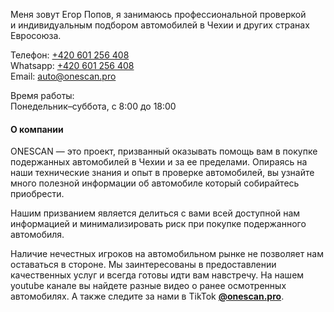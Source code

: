 Меня зовут Егор Попов, я занимаюсь профессиональной проверкой и индивидуальным подбором автомобилей в Чехии и других странах Евросоюза.

Телефон: [+420 601 256 408](tel:+420601256408)  
Whatsapp: [+420 601 256 408](https://wa.me/420601256408)  
Email: [auto@onescan.pro](mailto:auto@onescan.pro)

Время работы:  
Понедельник–суббота, с 8:00 до 18:00

#### О компании
ONESCAN — это проект, призванный оказывать помощь вам в покупке подержанных автомобилей в Чехии и за ее пределами. Опираясь на наши технические знания и опыт в проверке автомобилей, вы узнайте много полезной информации об автомобиле который собирайтесь приобрести.

Нашим призванием является делиться с вами всей доступной нам информацией и минимализировать риск при покупке подержанного автомобиля.

Наличие нечестных игроков на автомобильном рынке не позволяет нам оставаться в стороне. Мы заинтересованы в предоставлении качественных услуг и всегда готовы идти вам навстречу. На нашем youtube канале вы найдете разные видео о ранее осмотренных автомобилях. А также следите за нами в TikTok [**@onescan.pro**](https://www.tiktok.com/@onescan.pro).
